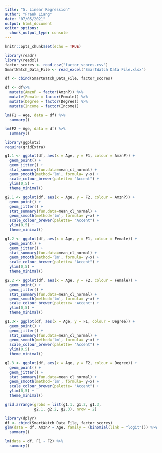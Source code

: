 ```yaml
---
title: "5. Linear Regression"
author: "Frank Liang"
date: "07/05/2021"
output: html_document
editor_options: 
  chunk_output_type: console
---
```


```r
knitr::opts_chunk$set(echo = TRUE)
```

```r
library(readr)
library(readxl)
factor_scores <- read_csv("factor_scores.csv")
SmartWatch_Data_File <- read_excel("SmartWatch Data File.xlsx")
```

```r
df <- cbind(SmartWatch_Data_File, factor_scores)

df <- df%>%
  mutate(AmznP = factor(AmznP)) %>%
  mutate(Female = factor(Female)) %>%
  mutate(Degree = factor(Degree)) %>%
  mutate(Income = factor(Income))

lm(F1 ~ Age, data = df) %>%
  summary()

lm(F2 ~ Age, data = df) %>%
  summary()
```

```r
library(ggplot2)
require(gridExtra)

g1.1 <- ggplot(df, aes(x = Age, y = F1, colour = AmznP)) + 
  geom_point() + 
  geom_jitter() + 
  stat_summary(fun.data=mean_cl_normal) + 
  geom_smooth(method='lm', formula= y~x) +
  scale_colour_brewer(palette= "Accent") + 
  ylim(0,5) + 
  theme_minimal()

g2.1 <- ggplot(df, aes(x = Age, y = F2, colour = AmznP)) + 
  geom_point() + 
  geom_jitter() + 
  stat_summary(fun.data=mean_cl_normal) + 
  geom_smooth(method='lm', formula= y~x) +
  scale_colour_brewer(palette= "Accent") + 
  ylim(0,5) + 
  theme_minimal()

```

```r
g1.2 <- ggplot(df, aes(x = Age, y = F1, colour = Female)) + 
  geom_point() + 
  geom_jitter() + 
  stat_summary(fun.data=mean_cl_normal) + 
  geom_smooth(method='lm', formula= y~x) +
  scale_colour_brewer(palette= "Accent") + 
  ylim(0,5) + 
  theme_minimal()

g2.2 <- ggplot(df, aes(x = Age, y = F2, colour = Female)) + 
  geom_point() + 
  geom_jitter() + 
  stat_summary(fun.data=mean_cl_normal) + 
  geom_smooth(method='lm', formula= y~x) +
  scale_colour_brewer(palette= "Accent") + 
  ylim(0,5) + 
  theme_minimal()

```

```r
g1.3<- ggplot(df, aes(x = Age, y = F1, colour = Degree)) + 
  geom_point() + 
  geom_jitter() + 
  stat_summary(fun.data=mean_cl_normal) + 
  geom_smooth(method='lm', formula= y~x) +
  scale_colour_brewer(palette= "Accent") + 
  ylim(0,5) + 
  theme_minimal()

g2.3 <- ggplot(df, aes(x = Age, y = F2, colour = Degree)) + 
  geom_point() + 
  geom_jitter() + 
  stat_summary(fun.data=mean_cl_normal) + 
  geom_smooth(method='lm', formula= y~x) +
  scale_colour_brewer(palette= "Accent") + 
  ylim(0,5) + 
  theme_minimal()
```

```r
grid.arrange(grobs = list(g1.1, g1.2, g1.3,
             g2.1, g2.2, g2.3), nrow = 2)
```


```r
library(dplyr)
df <- cbind(SmartWatch_Data_File, factor_scores)
glm(data = df, AmznP ~ Age, family = (binomial(link = "logit"))) %>%
  summary()
```

```r
lm(data = df, F1 ~ F2) %>%
  summary()

```

```r

```

